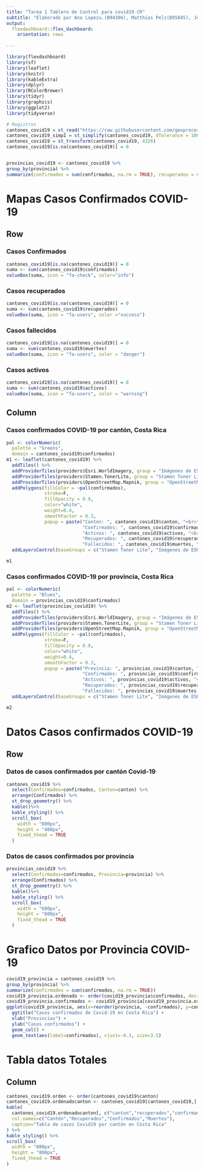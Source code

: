 ---
title: "Tarea 1 Tablero de Control para covid19 CR"
subtitle: "Elaborado por Ana Lopezu.(B94386), Matthias Pelz(B95845), Jefferson Salas()"
output: 
  flexdashboard::flex_dashboard:
    orientation: rows
    
---

```{r setup, include=FALSE}
library(flexdashboard)
library(sf)
library(leaflet)
library(knitr)
library(kableExtra)
library(dplyr)
library(RColorBrewer)
library(tidyr)
library(graphics)
library(ggplot2)
library(tidyverse)

# Registros
cantones_covid19 = st_read("https://raw.githubusercontent.com/geoprocesamiento-2020i/datos/master/covid19/casos/cr/cr-covid19-cantones.geojson")
cantones_covid19_simp1 = st_simplify(cantones_covid19, dTolerance = 1000)
cantones_covid19 = st_transform(cantones_covid19, 4326)
cantones_covid19[is.na(cantones_covid19)] = 0


provincias_covid19 <- cantones_covid19 %>%
group_by(provincia) %>%
summarize(confirmados = sum(confirmados, na.rm = TRUE), recuperados = sum(recuperados, na.rm = TRUE), muertes = sum(muertes, na.rm = TRUE), activos = sum(activos, na.rm = TRUE), area = sum(area, na.rm = TRUE))  


```

Mapas Casos Confirmados COVID-19
===================================== 

Row {data-width=20}
-----------------------------------------------------------------------

### Casos Confirmados
```{r}

cantones_covid19[is.na(cantones_covid19)] = 0
suma <- sum(cantones_covid19$confirmados)
valueBox(suma, icon = "fa-check", color="info")

```

### Casos recuperados
```{r}
cantones_covid19[is.na(cantones_covid19)] = 0
suma <- sum(cantones_covid19$recuperados)           
valueBox(suma, icon = "fa-users", color ="success")
```

### Casos fallecidos
```{r}
cantones_covid19[is.na(cantones_covid19)] = 0
suma <- sum(cantones_covid19$muertes)           
valueBox(suma, icon = "fa-users", color = "danger")
```

### Casos activos
```{r}
cantones_covid19[is.na(cantones_covid19)] = 0
suma <- sum(cantones_covid19$activos)           
valueBox(suma, icon = "fa-users", color = "warning")
```




Column {data-width=600}
-----------------------------------------------------------------------

### Casos confirmados COVID-19 por cantón, Costa Rica

```{r}
pal <- colorNumeric(
  palette = "Greens",
  domain = cantones_covid19$confirmados)
m1 <- leaflet(cantones_covid19) %>%
  addTiles() %>%
  addProviderTiles(providers$Esri.WorldImagery, group = "Imágenes de ESRI") %>%
  addProviderTiles(providers$Stamen.TonerLite, group = "Stamen Toner Lite") %>%
  addProviderTiles(providers$OpenStreetMap.Mapnik, group = "OpenStreetMap") %>%  
  addPolygons(fillColor = ~pal(confirmados), 
              stroke=F, 
              fillOpacity = 0.9, 
              color="white", 
              weight=0.4, 
              smoothFactor = 0.3,
              popup = paste("Cantón: ", cantones_covid19$canton, "<br>",
                            "Confirmados: ", cantones_covid19$confirmados, "<br>",
                            "Activos: ", cantones_covid19$activos, "<br>",
                            "Recuperados: ", cantones_covid19$recuperados,"<br>",
                            "Fallecidos: ", cantones_covid19$muertes, "<br>"))%>%
  addLayersControl(baseGroups = c("Stamen Toner Lite", "Imágenes de ESRI"))

m1
```

             
### Casos confirmados COVID-19 por provincia, Costa Rica

```{r}
pal <- colorNumeric(
  palette = "Blues",
  domain = provincias_covid19$confirmados)
m2 <- leaflet(provincias_covid19) %>%
  addTiles() %>%
  addProviderTiles(providers$Esri.WorldImagery, group = "Imágenes de ESRI") %>%
  addProviderTiles(providers$Stamen.TonerLite, group = "Stamen Toner Lite") %>%
  addProviderTiles(providers$OpenStreetMap.Mapnik, group = "OpenStreetMap") %>%  
  addPolygons(fillColor = ~pal(confirmados), 
              stroke=F, 
              fillOpacity = 0.9, 
              color="white", 
              weight=0.4, 
              smoothFactor = 0.3,
              popup = paste("Provincia: ", provincias_covid19$canton, "<br>",
                            "Confirmados: ", provincias_covid19$confirmados, "<br>",
                            "Activos: ", provincias_covid19$activos, "<br>",
                            "Recuperados: ", provincias_covid19$recuperados,"<br>",
                            "Fallecidos: ", provincias_covid19$muertes, "<br>"))%>%
  addLayersControl(baseGroups = c("Stamen Toner Lite", "Imágenes de ESRI"))

m2
```

Datos Casos confirmados COVID-19
===========================================   

Row {data-width=200}
-----------------------------------------------------------------------

### Datos de casos confirmados por cantón Covid-19

```{r}
cantones_covid19 %>%
  select(Confirmados=confirmados, Canton=canton) %>%
  arrange(Confirmados) %>%
  st_drop_geometry() %>%
  kable()%>%
  kable_styling() %>%
  scroll_box(
    width = "600px", 
    height = "400px", 
    fixed_thead = TRUE
  )
```

### Datos de casos confirmados por provincia

```{r}
provincias_covid19 %>%
  select(Confirmados=confirmados, Provincia=provincia) %>%
  arrange(Confirmados) %>%
  st_drop_geometry() %>%
  kable()%>%
  kable_styling() %>%
  scroll_box(
    width = "600px", 
    height = "600px", 
    fixed_thead = TRUE
  )
```






Grafico Datos por Provincia COVID-19
=====================================   



```{r}
covid19_provincia = cantones_covid19 %>%
group_by(provincia) %>%
summarize(confirmados = sum(confirmados, na.rm = TRUE))
covid19_provincia.ordenado <- order(covid19_provincia$confirmados, decreasing=TRUE)
covid19_provincia.confirmados <- covid19_provincia[covid19_provincia.ordenado,]
ggplot(covid19_provincia, aes(x=reorder(provincia, -confirmados), y=confirmados)) +
  ggtitle("Casos confirmados de Covid-19 en Costa Rica") +
  xlab("Provincias") + 
  ylab("Casos confirmados") +  
  geom_col() +
  geom_text(aes(label=confirmados), vjust=-0.3, size=3.5)
```

Tabla datos Totales
===================================== 

Column {data-width=2000}
-----------------------------------------------------------------------

```{r}

cantones_covid19.orden <- order(cantones_covid19$canton)
cantones_covid19.ordenadocanton <- cantones_covid19[cantones_covid19,]
kable(
  cantones_covid19.ordenadocanton[, c("canton","recuperados","confirmados","muertes"), drop = TRUE], 
  col.names=c("Cantón","Recuperados","Confirmados","Muertes"),  
  caption="Tabla de casos Covid19 por cantón en Costa Rica"
) %>%
kable_styling() %>%
scroll_box(
  width = "800px", 
  height = "800px", 
  fixed_thead = TRUE
)
```

